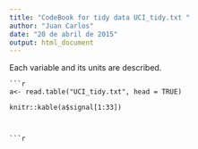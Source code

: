 ```yaml
---
title: "CodeBook for tidy data UCI_tidy.txt "
author: "Juan Carlos"
date: "20 de abril de 2015"
output: html_document
---
```


Each variable and its units are described.


```
```r
a<- read.table("UCI_tidy.txt", head = TRUE)

knitr::kable(a$signal[1:33])
```
```


```r

```

